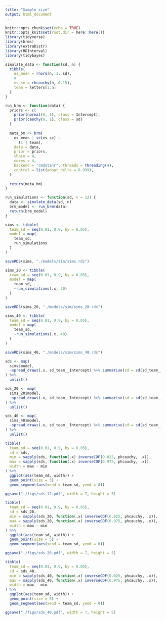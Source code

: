 ```yaml
---
title: "Sample size"
output: html_document
---
```


```r
knitr::opts_chunk$set(echo = TRUE)
knitr::opts_knit$set(root.dir = here::here())
library(tidyverse)
library(brms)
library(extraDistr)
library(HDInterval)
library(tidybayes)
```

```r
simulate_data <- function(sd, n) {
  tibble(
    es_mean = rnorm(n, 1, sd),
    # 
    es_se = rhcauchy(n, 0.15),
    team = letters[1:n]
  )
}

run_brm <- function(data) {
  priors <- c(
    prior(normal(0, 1), class = Intercept),
    prior(cauchy(0, 1), class = sd)
  )
  
  meta_bm <- brm(
    es_mean | se(es_se) ~
      (1 | team),
    data = data,
    prior = priors,
    chain = 4,
    cores = 4,
    backend = "cmdstanr", threads = threading(4),
    control = list(adapt_delta = 0.999),
  )
  
  return(meta_bm)
}

run_simulations <- function(sd, n = 12) {
  data <- simulate_data(sd, n)
  brm_model <- run_brm(data)
  return(brm_model)
}
```


```r
sims <- tibble(
  team_sd = seq(0.01, 0.9, by = 0.05),
  model = map(
    team_sd,
    run_simulations
  )
)

saveRDS(sims, "./models/sim/sims.rds")

sims_20 <- tibble(
  team_sd = seq(0.01, 0.9, by = 0.05),
  model = map(
    team_sd,
    ~run_simulations(.x, 20)
  )
)

saveRDS(sims_20, "./models/sim/sims_20.rds")

sims_40 <- tibble(
  team_sd = seq(0.01, 0.9, by = 0.05),
  model = map(
    team_sd,
    ~run_simulations(.x, 40)
  )
)

saveRDS(sims_40, "./models/sim/sims_40.rds")
```

```r
sds <- map(
  sims$model,
  ~spread_draws(.x, sd_team__Intercept) %>% summarise(sd = sd(sd_team__Intercept)) %>% pull
) %>%
  unlist()

sds_20 <- map(
  sims_20$model,
  ~spread_draws(.x, sd_team__Intercept) %>% summarise(sd = sd(sd_team__Intercept)) %>% pull
) %>%
  unlist()

sds_40 <- map(
  sims_40$model,
  ~spread_draws(.x, sd_team__Intercept) %>% summarise(sd = sd(sd_team__Intercept)) %>% pull
) %>%
  unlist()
```

```r
tibble(
  team_sd = seq(0.01, 0.9, by = 0.05),
  sd = sds,
  min = sapply(sds, function(.x) inverseCDF(0.025, phcauchy, .x)),
  max = sapply(sds, function(.x) inverseCDF(0.975, phcauchy, .x)),
  width = max - min
) %>%
  ggplot(aes(team_sd, width)) +
  geom_point(size = 5) +
  geom_segment(aes(xend = team_sd, yend = 0))

ggsave("./figs/sds_12.pdf", width = 7, height = 5)

tibble(
  team_sd = seq(0.01, 0.9, by = 0.05),
  sd = sds_20,
  min = sapply(sds_20, function(.x) inverseCDF(0.025, phcauchy, .x)),
  max = sapply(sds_20, function(.x) inverseCDF(0.975, phcauchy, .x)),
  width = max - min
) %>%
  ggplot(aes(team_sd, width)) +
  geom_point(size = 5) +
  geom_segment(aes(xend = team_sd, yend = 0))

ggsave("./figs/sds_20.pdf", width = 7, height = 5)

tibble(
  team_sd = seq(0.01, 0.9, by = 0.05),
  sd = sds_40,
  min = sapply(sds_40, function(.x) inverseCDF(0.025, phcauchy, .x)),
  max = sapply(sds_40, function(.x) inverseCDF(0.975, phcauchy, .x)),
  width = max - min
) %>%
  ggplot(aes(team_sd, width)) +
  geom_point(size = 5) +
  geom_segment(aes(xend = team_sd, yend = 0))

ggsave("./figs/sds_40.pdf", width = 7, height = 5)
```

